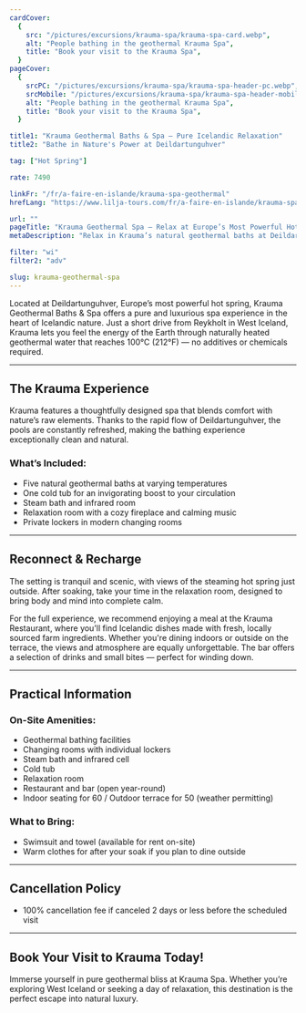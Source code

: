```yaml
---
cardCover:
  {
    src: "/pictures/excursions/krauma-spa/krauma-spa-card.webp",
    alt: "People bathing in the geothermal Krauma Spa",
    title: "Book your visit to the Krauma Spa",
  }
pageCover:
  {
    srcPC: "/pictures/excursions/krauma-spa/krauma-spa-header-pc.webp",
    srcMobile: "/pictures/excursions/krauma-spa/krauma-spa-header-mobile.webp",
    alt: "People bathing in the geothermal Krauma Spa",
    title: "Book your visit to the Krauma Spa",
  }

title1: "Krauma Geothermal Baths & Spa – Pure Icelandic Relaxation"
title2: "Bathe in Nature's Power at Deildartunguhver"

tag: ["Hot Spring"]

rate: 7490

linkFr: "/fr/a-faire-en-islande/krauma-spa-geothermal"
hrefLang: "https://www.lilja-tours.com/fr/a-faire-en-islande/krauma-spa-geothermal"

url: ""
pageTitle: "Krauma Geothermal Spa – Relax at Europe’s Most Powerful Hot Spring"
metaDescription: "Relax in Krauma’s natural geothermal baths at Deildartunguhver. Enjoy hot pools, steam rooms, and fine dining in Iceland’s stunning West."

filter: "wi"
filter2: "adv"

slug: krauma-geothermal-spa
---
```


Located at Deildartunguhver, Europe’s most powerful hot spring, Krauma Geothermal Baths & Spa offers a pure and luxurious spa experience in the heart of Icelandic nature. Just a short drive from Reykholt in West Iceland, Krauma lets you feel the energy of the Earth through naturally heated geothermal water that reaches 100°C (212°F) — no additives or chemicals required.

---

## The Krauma Experience

Krauma features a thoughtfully designed spa that blends comfort with nature’s raw elements. Thanks to the rapid flow of Deildartunguhver, the pools are constantly refreshed, making the bathing experience exceptionally clean and natural.

### What’s Included:

- Five natural geothermal baths at varying temperatures
- One cold tub for an invigorating boost to your circulation
- Steam bath and infrared room
- Relaxation room with a cozy fireplace and calming music
- Private lockers in modern changing rooms

---

## Reconnect & Recharge

The setting is tranquil and scenic, with views of the steaming hot spring just outside. After soaking, take your time in the relaxation room, designed to bring body and mind into complete calm.

For the full experience, we recommend enjoying a meal at the Krauma Restaurant, where you'll find Icelandic dishes made with fresh, locally sourced farm ingredients. Whether you're dining indoors or outside on the terrace, the views and atmosphere are equally unforgettable. The bar offers a selection of drinks and small bites — perfect for winding down.

---

## Practical Information

### On-Site Amenities:

- Geothermal bathing facilities
- Changing rooms with individual lockers
- Steam bath and infrared cell
- Cold tub
- Relaxation room
- Restaurant and bar (open year-round)
- Indoor seating for 60 / Outdoor terrace for 50 (weather permitting)

### What to Bring:

- Swimsuit and towel (available for rent on-site)
- Warm clothes for after your soak if you plan to dine outside

---

## Cancellation Policy

- 100% cancellation fee if canceled 2 days or less before the scheduled visit

---

## Book Your Visit to Krauma Today!

Immerse yourself in pure geothermal bliss at Krauma Spa. Whether you’re exploring West Iceland or seeking a day of relaxation, this destination is the perfect escape into natural luxury.

<script
  type="text/javascript"
  src="https://widgets.bokun.io/assets/javascripts/apps/build/BokunWidgetsLoader.js?bookingChannelUUID=97236c68-b945-4a96-8587-660bdc4c45fd"
  async
></script>

<div
  class="bokunWidget"
  data-src="https://widgets.bokun.io/online-sales/97236c68-b945-4a96-8587-660bdc4c45fd/experience-calendar/20135"
></div>
